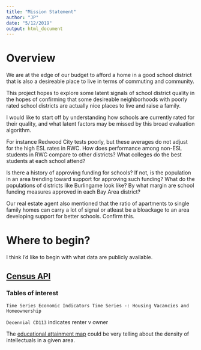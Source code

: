 ```yaml
---
title: "Mission Statement"
author: "JP"
date: "5/12/2019"
output: html_document
---
```


# Overview

We are at the edge of our budget to afford a home in a good school district that is also a desireable place to live in terms of commuting and community. 

This project hopes to explore some latent signals of school district quality in the hopes of confirming that some desireable neighborhoods with poorly rated school districts are actually nice places to live and raise a family. 

I would like to start off by understanding how schools are currently rated for their quality, and what latent factors may be missed by this broad evaluation algorithm. 

For instance Redwood City tests poorly, but these averages do not adjust for the high ESL rates in RWC. How does performance among non-ESL students in RWC compare to other districts? What colleges do the best students at each school attend? 

Is there a history of approving funding for schools? If not, is the population in an area trending toward support for approving such funding? What do the populations of districts like Burlingame look like? By what margin are school funding measures approved in each Bay Area district?

Our real estate agent also mentioned that the ratio of apartments to single family homes can carry a lot of signal or atleast be a bloackage to an area developing support for better schools. Confirm this. 

# Where to begin?

I think I'd like to begin with what data are publicly available.

## [Census API](https://api.census.gov/data.html)
### Tables of interest
`Time Series Economic Indicators Time Series -: Housing Vacancies and Homeownership`

`Decennial CD113` indicates renter v owner

The [educational attainment map](http://personal.tcu.edu/kylewalker/maps/education/colorsafe/#10.88/37.7191/-122.3736) could be very telling about the density of intellectuals in a given area. 